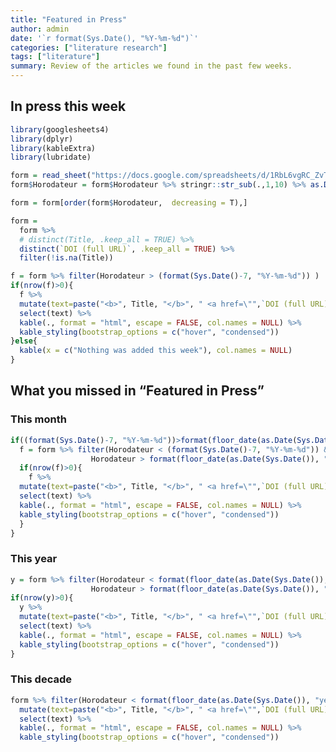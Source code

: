 ```yaml
---
title: "Featured in Press"
author: admin
date: '`r format(Sys.Date(), "%Y-%m-%d")`'
categories: ["literature research"]
tags: ["literature"]
summary: Review of the articles we found in the past few weeks.
---
```

## In press this week
```r
library(googlesheets4)
library(dplyr)
library(kableExtra)
library(lubridate)

form = read_sheet("https://docs.google.com/spreadsheets/d/1RbL6vgRC_ZvTYL8Qh3uoAFBNeuach2gnLiNW92KxwAA/edit?usp=sharing")
form$Horodateur = form$Horodateur %>% stringr::str_sub(.,1,10) %>% as.Date(.,format = "%Y-%m-%d")

form = form[order(form$Horodateur,  decreasing = T),]

form = 
  form %>% 
  # distinct(Title, .keep_all = TRUE) %>% 
  distinct(`DOI (full URL)`, .keep_all = TRUE) %>%
  filter(!is.na(Title))

f = form %>% filter(Horodateur > (format(Sys.Date()-7, "%Y-%m-%d")) ) 
if(nrow(f)>0){
  f %>%
  mutate(text=paste("<b>", Title, "</b>", " <a href=\"",`DOI (full URL)`,"\">(DOI) </a> ", if(!is.na(Keywords)){Keywords}, if(!is.na(`Comments:`)){`Comments:`},sep="")) %>%
  select(text) %>%
  kable(., format = "html", escape = FALSE, col.names = NULL) %>%
  kable_styling(bootstrap_options = c("hover", "condensed")) 
}else{
  kable(x = c("Nothing was added this week"), col.names = NULL)
}
```

<!-- ## If you find something nice feel free to contribute -->

<!-- <iframe src="https://docs.google.com/forms/d/e/1FAIpQLSd53dAnWEsl-tP6eomio6LSx-zgUwd6s-SMEIX0960AQMptGA/viewform?embedded=true" height = "1000" width = "800" frameborder="0" marginheight="0" marginwidth="0">Chargement…</iframe> -->

## What you missed in "Featured in Press"
### This month
```r

if((format(Sys.Date()-7, "%Y-%m-%d"))>format(floor_date(as.Date(Sys.Date()), "month"), "%Y-%m-%d")){
  f = form %>% filter(Horodateur < (format(Sys.Date()-7, "%Y-%m-%d")) &
                  Horodateur > format(floor_date(as.Date(Sys.Date()), "month"), "%Y-%m-%d")) 
  if(nrow(f)>0){
    f %>%
  mutate(text=paste("<b>", Title, "</b>", " <a href=\"",`DOI (full URL)`,"\">(DOI) </a> ", if(!is.na(Keywords)){Keywords}, if(!is.na(`Comments:`)){`Comments:`},sep="")) %>%
  select(text) %>%
  kable(., format = "html", escape = FALSE, col.names = NULL) %>%
  kable_styling(bootstrap_options = c("hover", "condensed"))
  }
}

```

### This year
```r
y = form %>% filter(Horodateur < format(floor_date(as.Date(Sys.Date()), "month"), "%Y-%m-%d") & 
                  Horodateur > format(floor_date(as.Date(Sys.Date()), "year"), "%Y-%m-%d")) 
if(nrow(y)>0){
  y %>%
  mutate(text=paste("<b>", Title, "</b>", " <a href=\"",`DOI (full URL)`,"\">(DOI) </a> ", if(!is.na(Keywords)){Keywords}, if(!is.na(`Comments:`)){`Comments:`},sep="")) %>%
  select(text) %>%
  kable(., format = "html", escape = FALSE, col.names = NULL) %>%
  kable_styling(bootstrap_options = c("hover", "condensed")) 
}


```

### This decade 
```r
form %>% filter(Horodateur < format(floor_date(as.Date(Sys.Date()), "year"), "%Y-%m-%d")) %>%
  mutate(text=paste("<b>", Title, "</b>", " <a href=\"",`DOI (full URL)`,"\">(DOI)</a> ", if(!is.na(Keywords)){Keywords}, if(!is.na(`Comments:`)){`Comments:`},sep="")) %>%
  select(text) %>%
  kable(., format = "html", escape = FALSE, col.names = NULL) %>%
  kable_styling(bootstrap_options = c("hover", "condensed")) 

```